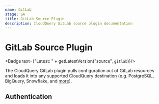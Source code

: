 ```yaml
---
name: GitLab
stage: GA
title: GitLab Source Plugin
description: CloudQuery GitLab source plugin documentation
---
```

# GitLab Source Plugin


<Badge text={"Latest: " + getLatestVersion("source", `gitlab`)}/>

The CloudQuery GitLab plugin pulls configuration out of GitLab resources and loads it into any supported CloudQuery destination (e.g. PostgreSQL, BigQuery, Snowflake, and [more](/docs/plugins/destinations/overview)).

## Authentication

<Authentication/>

